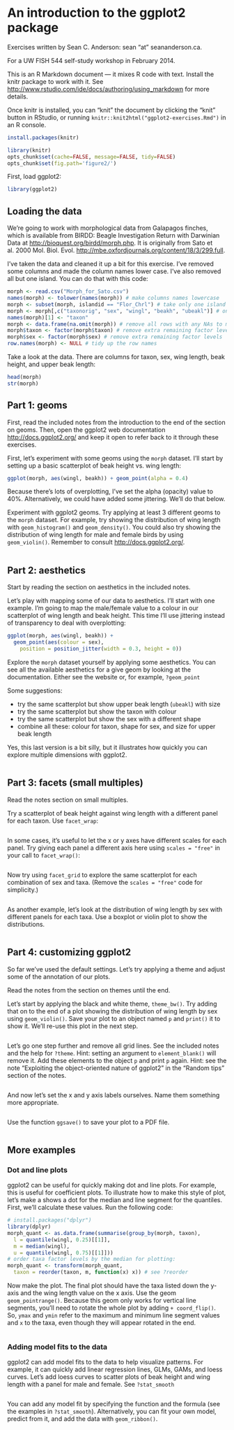 # An introduction to the ggplot2 package

Exercises written by Sean C. Anderson: sean "at" seananderson.ca.

For a UW FISH 544 self-study workshop in February 2014.

This is an R Markdown document --- it mixes R code with text. Install the knitr package to work with it.
See <http://www.rstudio.com/ide/docs/authoring/using_markdown> for more details.

Once knitr is installed, you can "knit" the document by clicking the "knit" button in RStudio, or running `knitr::knit2html("ggplot2-exercises.Rmd")` in an R console.

```r
install.packages(knitr)
```

```r
library(knitr)
opts_chunk$set(cache=FALSE, message=FALSE, tidy=FALSE)
opts_chunk$set(fig.path='figure2/')
```

First, load ggplot2:

```r
library(ggplot2)
```

## Loading the data

We're going to work with morphological data from Galapagos finches, which is available from BIRDD: Beagle Investigation Return with Darwinian Data at <http://bioquest.org/birdd/morph.php>. It is originally from Sato et al. 2000 Mol. Biol. Evol. <http://mbe.oxfordjournals.org/content/18/3/299.full>.

I've taken the data and cleaned it up a bit for this exercise. I've removed some columns and made the column names lower case. I've also removed all but one island. You can do that with this code:

```r
morph <- read.csv("Morph_for_Sato.csv")
names(morph) <- tolower(names(morph)) # make columns names lowercase
morph <- subset(morph, islandid == "Flor_Chrl") # take only one island
morph <- morph[,c("taxonorig", "sex", "wingl", "beakh", "ubeakl")] # only keep these columns
names(morph)[1] <- "taxon"
morph <- data.frame(na.omit(morph)) # remove all rows with any NAs to make this simple
morph$taxon <- factor(morph$taxon) # remove extra remaining factor levels
morph$sex <- factor(morph$sex) # remove extra remaining factor levels
row.names(morph) <- NULL # tidy up the row names
```

Take a look at the data. There are columns for taxon, sex, wing length, beak height, and upper beak length:

```r
head(morph)
str(morph)
```

## Part 1: geoms

First, read the included notes from the introduction to the end of the section on geoms.
Then, open the ggplot2 web documentation <http://docs.ggplot2.org/> and keep it open to refer back to it through these exercises.

First, let's experiment with some geoms using the `morph` dataset. I'll start by setting up a basic scatterplot of beak height vs. wing length:

```r
ggplot(morph, aes(wingl, beakh)) + geom_point(alpha = 0.4)
```

Because there's lots of overplotting, I've set the alpha (opacity) value to 40%. Alternatively, we could have added some jittering. We'll do that below.

Experiment with ggplot2 geoms. Try applying at least 3 different geoms to the `morph` dataset. For example, try showing the distribution of wing length with `geom_histogram()` and `geom_density()`. You could also try showing the distribution of wing length for male and female birds by using `geom_violin()`. Remember to consult <http://docs.ggplot2.org/>.

```r
```

## Part 2: aesthetics

Start by reading the section on aesthetics in the included notes.

Let's play with mapping some of our data to aesthetics. I'll start with one example. I'm going to map the male/female value to a colour in our scatterplot of wing length and beak height. This time I'll use jittering instead of transparency to deal with overplotting:

```r
ggplot(morph, aes(wingl, beakh)) +
  geom_point(aes(colour = sex),
    position = position_jitter(width = 0.3, height = 0))
```

Explore the `morph` dataset yourself by applying some aesthetics. You can see all the available aesthetics for a give geom by looking at the documentation. Either see the website or, for example, `?geom_point`

Some suggestions:

- try the same scatterplot but show upper beak length (`ubeakl`) with size
- try the same scatterplot but show the taxon with colour
- try the same scatterplot but show the sex with a different shape
- combine all these: colour for taxon, shape for sex, and size for upper beak length

Yes, this last version is a bit silly, but it illustrates how quickly you can explore multiple dimensions with ggplot2.

```r
```

## Part 3: facets (small multiples)

Read the notes section on small multiples.

Try a scatterplot of beak height against wing length with a different panel for each taxon. Use `facet_wrap`:

```r
```

In some cases, it's useful to let the x or y axes have different scales for each panel. Try giving each panel a different axis here using `scales = "free"` in your call to `facet_wrap()`:

```r
```

Now try using `facet_grid` to explore the same scatterplot for each combination of sex and taxa. (Remove the `scales = "free"` code for simplicity.)

```r
```

As another example, let's look at the distribution of wing length by sex with different panels for each taxa. Use a boxplot or violin plot to show the distributions.

```r
```

## Part 4: customizing ggplot2

So far we've used the default settings. Let's try applying a theme and adjust some of the annotation of our plots.

Read the notes from the section on themes until the end.

Let's start by applying the black and white theme, `theme_bw()`. Try adding that on to the end of a plot showing the distribution of wing length by sex using `geom_violin()`. Save your plot to an object named `p` and `print()` it to show it. We'll re-use this plot in the next step.

```r
```

Let's go one step further and remove all grid lines. See the included notes and the help for `?theme`. Hint: setting an argument to `element_blank()` will remove it. Add these elements to the object `p` and print `p` again. Hint: see the note "Exploiting the object-oriented nature of ggplot2" in the "Random tips" section of the notes.

```r
```

And now let's set the x and y axis labels ourselves. Name them something more appropriate.

```r
```

Use the function `ggsave()` to save your plot to a PDF file.

```r
```

## More examples

### Dot and line plots

ggplot2 can be useful for quickly making dot and line plots. For example, this is useful for coefficient plots. To illustrate how to make this style of plot, let's make a shows a dot for the median and line segment for the quantiles. First, we'll calculate these values. Run the following code:

```r
# install.packages("dplyr")
library(dplyr)
morph_quant <- as.data.frame(summarise(group_by(morph, taxon),
  l = quantile(wingl, 0.25)[[1]],
  m = median(wingl),
  u = quantile(wingl, 0.75)[[1]]))
# order taxa factor levels by the median for plotting:
morph_quant <- transform(morph_quant,
  taxon = reorder(taxon, m, function(x) x)) # see ?reorder
```

Now make the plot. The final plot should have the taxa listed down the y-axis and the wing length value on the x axis. Use the geom `geom_pointrange()`. Because this geom only works for vertical line segments, you'll need to rotate the whole plot by adding `+ coord_flip()`. So, `ymax` and `ymin` refer to the maximum and minimum line segment values and `x` to the taxa, even though they will appear rotated in the end.

```r
```

### Adding model fits to the data

ggplot2 can add model fits to the data to help visualize patterns. For example, it can quickly add linear regression lines, GLMs, GAMs, and loess curves. Let's add loess curves to scatter plots of beak height and wing length with a panel for male and female. See `?stat_smooth`

```r
```

You can add any model fit by specifying the function and the formula (see the examples in `?stat_smooth`). Alternatively, you can fit your own model, predict from it, and add the data with `geom_ribbon()`.
